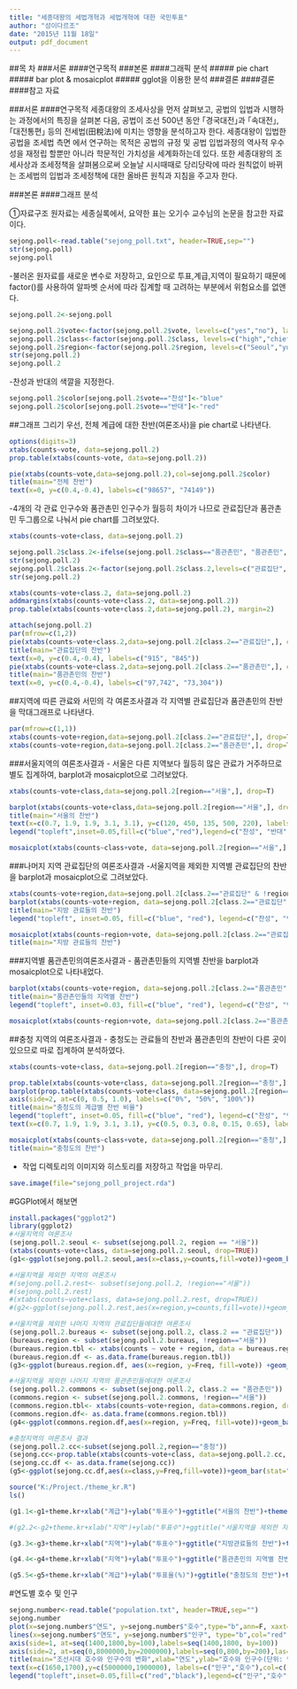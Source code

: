 ---
title: "세종대왕의 세법개혁과 세법개혁에 대한 국민투표"
author: "성이다르조"
date: "2015년 11월 18일"
output: pdf_document
---

##목 차
###서론
####연구목적
###본론
####그래픽 분석
##### pie chart
##### bar plot & mosaicplot
##### gglot을 이용한 분석
###결론
####결론
####참고 자료

###서론
####연구목적
세종대왕의 조세사상을 먼저 살펴보고, 공법의 입법과 시행하는
과정에서의 특징을 살펴본 다음, 공법이 조선 500년 동안 ｢경국대전｣과 ｢속대전｣, ｢대전통편｣
등의 전세법(田稅法)에 미치는 영향을 분석하고자 한다. 세종대왕이 입법한 공법을 조세법 측면
에서 연구하는 목적은 공법의 규정 및 공법 입법과정의 역사적 우수성을 재정립 할뿐만 아니라
학문적인 가치성을 세계화하는데 있다. 또한 세종대왕의 조세사상과 조세정책을 살펴봄으로써
오늘날 시시때때로 당리당락에 따라 원칙없이 바뀌는 조세법의 입법과 조세정책에 대한 올바른
원칙과 지침을 주고자 한다.

###본론
####그래프 분석

①자료구조
원자료는 세종실록에서, 요약한 표는 오기수 교수님의 논문을 참고한 자료이다.
```{r}
sejong.poll<-read.table("sejong_poll.txt", header=TRUE,sep="")
str(sejong.poll)
sejong.poll
```

-불러온 원자료를 새로운 변수로 저장하고, 요인으로 투표,계급,지역이 필요하기 때문에 factor()를 사용하여 알파벳 순서에 따라 집계할 때 고려하는 부분에서 위험요소를 없앤다.
```{r}
sejong.poll.2<-sejong.poll

sejong.poll.2$vote<-factor(sejong.poll.2$vote, levels=c("yes","no"), labels=c("찬성","반대"))
sejong.poll.2$class<-factor(sejong.poll.2$class, levels=c("high","chief","third.current","third.ex","ordinary"), labels=c("대신 등","수령", "3품이하현직", "3품이하전직", "품관촌민"))
sejong.poll.2$region<-factor(sejong.poll.2$region, levels=c("Seoul","yuhu", "gyunggi", "pyungan", "hwanghae", "chungcheong", "kangwon", "hamgil", "gyungsang", "jeolla"),labels=c("서울","유후사","경기","평안","황해","충청","강원","함길","경상","전라"))
str(sejong.poll.2)
sejong.poll.2
```

-찬성과 반대의 색깔을 지정한다.
```{r}
sejong.poll.2$color[sejong.poll.2$vote=="찬성"]<-"blue"
sejong.poll.2$color[sejong.poll.2$vote=="반대"]<-"red"
```

##그래프 그리기
우선, 전체 계급에 대한 찬반(여론조사)을 pie chart로 나타낸다.
```{r}
options(digits=3)
xtabs(counts~vote, data=sejong.poll.2)
prop.table(xtabs(counts~vote, data=sejong.poll.2))

pie(xtabs(counts~vote,data=sejong.poll.2),col=sejong.poll.2$color)
title(main="전체 찬반")
text(x=0, y=c(0.4,-0.4), labels=c("98657", "74149"))
```

-4개의 각 관료 인구수와 품관촌민 인구수가 월등히 차이가 나므로 관료집단과 품관촌민 두그룹으로 나눠서 pie chart를 그려보았다.
```{r}
xtabs(counts~vote+class, data=sejong.poll.2)

sejong.poll.2$class.2<-ifelse(sejong.poll.2$class=="품관촌민", "품관촌민", "관료집단")
str(sejong.poll.2)
sejong.poll.2$class.2<-factor(sejong.poll.2$class.2,levels=c("관료집단","품관촌민"),labels=c("관료집단","품관촌민"))
str(sejong.poll.2)

xtabs(counts~vote+class.2, data=sejong.poll.2)
addmargins(xtabs(counts~vote+class.2, data=sejong.poll.2))
prop.table(xtabs(counts~vote+class.2,data=sejong.poll.2), margin=2)

attach(sejong.poll.2)
par(mfrow=c(1,2))
pie(xtabs(counts~vote+class.2,data=sejong.poll.2[class.2=="관료집단",], drop=T), labels=c("찬성", "반대"),col=color)
title(main="관료집단의 찬반")
text(x=0, y=c(0.4,-0.4), labels=c("915", "845"))
pie(xtabs(counts~vote+class.2,data=sejong.poll.2[class.2=="품관촌민",], drop=T), labels=c("찬성", "반대"),col=color)
title(main="품관촌민의 찬반")
text(x=0, y=c(0.4,-0.4), labels=c("97,742", "73,304"))
```

##지역에 따른 관료와 서민의 각 여론조사결과
각 지역별 관료집단과 품관촌민의 찬반을 막대그래프로 나타낸다.
```{r}
par(mfrow=c(1,1))
xtabs(counts~vote+region,data=sejong.poll.2[class.2=="관료집단",], drop=T)
xtabs(counts~vote+region,data=sejong.poll.2[class.2=="품관촌민",], drop=T)
```

###서울지역의 여론조사결과
- 서울은 다른 지역보다 월등히 많은 관료가 거주하므로 별도 집계하여, barplot과 mosaicplot으로 그려보았다.
```{r}
xtabs(counts~vote+class,data=sejong.poll.2[region=="서울",], drop=T)

barplot(xtabs(counts~vote+class,data=sejong.poll.2[region=="서울",], drop=T), col=color)
title(main="서울의 찬반")
text(x=c(0.7, 1.9, 1.9, 3.1, 3.1), y=c(120, 450, 135, 500, 220), labels=c("194","393", "259", "117", "443"))
legend("topleft",inset=0.05,fill=c("blue","red"),legend=c("찬성", "반대"))

mosaicplot(xtabs(counts~class+vote, data=sejong.poll.2[region=="서울",], drop=T), col=color, main="서울의 찬반", xlab="계급" , ylab ="찬반")
```

###나머지 지역 관료집단의  여론조사결과
-서울지역을 제외한 지역별 관료집단의 찬반을 barplot과 mosaicplot으로 그려보았다.
```{r}
xtabs(counts~vote+region,data=sejong.poll.2[class.2=="관료집단" & !region=="서울",], drop=T)
barplot(xtabs(counts~vote+region, data=sejong.poll.2[class.2=="관료집단" & !region=="서울",], drop=T), col=color)
title(main="지방 관료들의 찬반")
legend("topleft", inset=0.05, fill=c("blue", "red"), legend=c("찬성", "반대"))

mosaicplot(xtabs(counts~region+vote, data=sejong.poll.2[class.2=="관료집단" & !region=="서울",], drop=T), col=color, main="", xlab="계급", ylab="찬반")
title(main="지방 관료들의 찬반")
```

###지역별 품관촌민의여론조사결과
- 품관촌민들의 지역별 찬반을 barplot과 mosaicplot으로 나타내었다.
```{r}
barplot(xtabs(counts~vote+region, data=sejong.poll.2[class.2=="품관촌민",], drop=T), col=color)
title(main="품관촌민들의 지역별 찬반")
legend("topleft", inset=0.03, fill=c("blue", "red"), legend=c("찬성", "반대"))

mosaicplot(xtabs(counts~region+vote, data=sejong.poll.2[class.2=="품관촌민",], drop=T), col=color, main="품관촌민의 지역별 찬반", xlab="지역", ylab="찬반")
```

##충청 지역의 여론조사결과
- 충청도는 관료들의 찬반과 품관촌민의 찬반이 다른 곳이 있으므로 따로 집계하여 분석하였다.
```{r}
xtabs(counts~vote+class, data=sejong.poll.2[region=="충청",], drop=T)

prop.table(xtabs(counts~vote+class, data=sejong.poll.2[region=="충청",], drop=T), margin=2)
barplot(prop.table(xtabs(counts~vote+class, data=sejong.poll.2[region=="충청",], drop=T), margin=2), col=color, ylim=c(0, 1.5), axes=F)
axis(side=2, at=c(0, 0.5, 1.0), labels=c("0%", "50%", "100%"))
title(main="충청도의 계급별 찬반 비율")
legend("topleft", inset=0.05, fill=c("blue", "red"), legend=c("찬성", "반대"))
text(x=c(0.7, 1.9, 1.9, 3.1, 3.1), y=c(0.5, 0.3, 0.8, 0.15, 0.65), labels=c(2, 35, 26, 6982, 14013))

mosaicplot(xtabs(counts~class+vote, data=sejong.poll.2[region=="충청",], drop=T), col=color, main="", xlab="계급", ylab="찬반")
title(main="충청도의 찬반")
```

- 작업 디렉토리의 이미지와 히스토리를 저장하고 작업을 마무리.
```{r}
save.image(file="sejong_poll_project.rda")
```





#GGPlot에서 해보면

```{r}
install.packages("ggplot2")
library(ggplot2)
#서울지역의 여론조사
(sejong.poll.2.seoul <- subset(sejong.poll.2, region == "서울"))
(xtabs(counts~vote+class, data=sejong.poll.2.seoul, drop=TRUE))
(g1<-ggplot(sejong.poll.2.seoul,aes(x=class,y=counts,fill=vote))+geom_bar(stat="identity")+theme_bw())

#서울지역을 제외한 지역의 여론조사
#(sejong.poll.2.rest<- subset(sejong.poll.2, !region=="서울"))
#(sejong.poll.2.rest)
#(xtabs(counts~vote+class, data=sejong.poll.2.rest, drop=TRUE))
#(g2<-ggplot(sejong.poll.2.rest,aes(x=region,y=counts,fill=vote))+geom_bar(stat="identity")+theme_bw())

```


```{r fig.width=12, fig.height=6}
#서울지역을 제외한 나머지 지역의 관료집단들에대한 여론조사
(sejong.poll.2.bureaus <- subset(sejong.poll.2, class.2 == "관료집단"))
(bureaus.region <- subset(sejong.poll.2.bureaus, !region=="서울"))
(bureaus.region.tbl <- xtabs(counts ~ vote + region, data = bureaus.region, drop = TRUE))
(bureaus.region.df <- as.data.frame(bureaus.region.tbl))
(g3<-ggplot(bureaus.region.df, aes(x=region, y=Freq, fill=vote)) +geom_bar(stat="identity")+theme_bw())

#서울지역을 제외한 나머지 지역의 품관촌민들에대한 여론조사
(sejong.poll.2.commons <- subset(sejong.poll.2, class.2 == "품관촌민"))
(commons.region <- subset(sejong.poll.2.commons, !region=="서울"))
(commons.region.tbl<- xtabs(counts~vote+region, data=commons.region, drop=TRUE))
(commons.region.df<- as.data.frame(commons.region.tbl))
(g4<-ggplot(commons.region.df,aes(x=region, y=Freq, fill=vote))+geom_bar(stat="identity")+theme_bw())
```

```{r}
#충청지역의 여론조사 결과
(sejong.poll.2.cc<-subset(sejong.poll.2,region=="충청"))
(sejong.cc<-prop.table(xtabs(counts~vote+class, data=sejong.poll.2.cc, drop=TRUE),margin=2))
(sejong.cc.df <- as.data.frame(sejong.cc))
(g5<-ggplot(sejong.cc.df,aes(x=class,y=Freq,fill=vote))+geom_bar(stat="identity")+theme_bw())
```

```{r}
source("K:/Project./theme_kr.R")
ls()

(g1.1<-g1+theme.kr+xlab("계급")+ylab("투표수")+ggtitle("서울의 찬반")+theme(plot.title=element_text(size=30),legend.position=c(0.1,0.88)))

#(g2.2<-g2+theme.kr+xlab("지역")+ylab("투표수")+ggtitle("서울지역을 제외한 지역의 찬반")+theme(plot.title=element_text(size=30),legend.position=c(0.1,0.88)))

(g3.3<-g3+theme.kr+xlab("지역")+ylab("투표수")+ggtitle("지방관료들의 찬반")+theme(plot.title=element_text(size=30),legend.position=c(0.1,0.88)))

(g4.4<-g4+theme.kr+xlab("지역")+ylab("투표수")+ggtitle("품관촌민의 지역별 찬반")+theme(plot.title=element_text(size=30),legend.position=c(0.1,0.88)))

(g5.5<-g5+theme.kr+xlab("계급")+ylab("투표율(%)")+ggtitle("충청도의 찬반")+theme(plot.title=element_text(size=30)))
```









#연도별 호수 및 인구
```{r}
sejong.number<-read.table("population.txt", header=TRUE,sep="")
sejong.number
plot(x=sejong.number$"연도", y=sejong.number$"호수",type="b",ann=F, xaxt="n",yaxt="n",ylim=c(0,8000000))
lines(x=sejong.number$"연도", y=sejong.number$"인구", type="b",col="red")
axis(side=1, at=seq(1400,1800,by=100),labels=seq(1400,1800, by=100))
axis(side=2, at=seq(0,8000000,by=2000000),labels=seq(0,800,by=200),las=1)
title(main="조선시대 호수와 인구수의 변화",xlab="연도",ylab="호수와 인구수(단위: 만)")
text(x=c(1650,1700),y=c(5000000,1900000), labels=c("인구","호수"),col=c("red","black"))
legend("topleft",inset=0.05,fill=c("red","black"),legend=c("인구","호수"))
```

